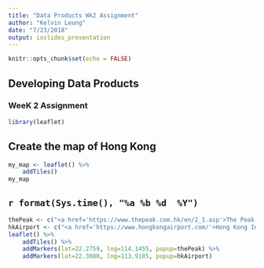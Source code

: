 ```yaml
---
title: "Data Products Wk2 Assignment"
author: "Kelvin Leung"
date: "7/23/2018"
output: ioslides_presentation
---
```


```r
knitr::opts_chunk$set(echo = FALSE)
```

## Developing Data Products 
### WeeK 2 Assignment

```r
library(leaflet)
```

## Create the map of Hong Kong
```r
my_map <- leaflet() %>%
    addTiles()
my_map
```

## `r format(Sys.time(), "%a %b %d  %Y")`
```r
thePeak <- c("<a href='https://www.thepeak.com.hk/en/2_1.asp'>The Peak, Hong Kong</a>")
hkAirport <- c("<a href='https://www.hongkongairport.com/'>Hong Kong International Airport</a>")
leaflet() %>% 
    addTiles() %>%
    addMarkers(lat=22.2759, lng=114.1455, popup=thePeak) %>%
    addMarkers(lat=22.3080, lng=113.9185, popup=hkAirport)
```    

